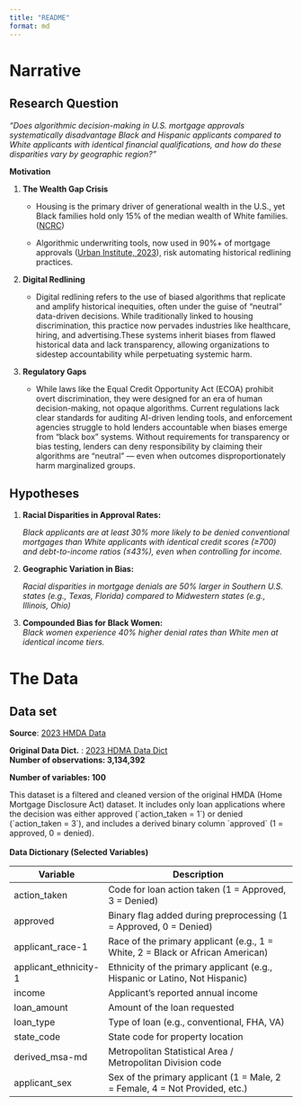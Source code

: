 ```yaml
---
title: "README"
format: md
---
```


# **Narrative**

## **Research Question**

*"Does algorithmic decision-making in U.S. mortgage approvals systematically disadvantage Black and Hispanic applicants compared to White applicants with identical financial qualifications, and how do these disparities vary by geographic region?"*

**Motivation**

1.  **The Wealth Gap Crisis**

    -   Housing is the primary driver of generational wealth in the U.S., yet Black families hold only 15% of the median wealth of White families. ([NCRC](https://ncrc.org/the-racial-wealth-divide-and-black-homeownership-new-data-show-small-gains-deep-fragility/))

    -   Algorithmic underwriting tools, now used in 90%+ of mortgage approvals ([Urban Institute, 2023](https://www.urban.org/sites/default/files/2023-11/Harnessing%20Artificial%20Intelligence%20for%20Equity%20in%20Mortgage%20Finance.pdf)), risk automating historical redlining practices.

2.  **Digital Redlining**

    -   Digital redlining refers to the use of biased algorithms that replicate and amplify historical inequities, often under the guise of "neutral" data-driven decisions. While traditionally linked to housing discrimination, this practice now pervades industries like healthcare, hiring, and advertising.These systems inherit biases from flawed historical data and lack transparency, allowing organizations to sidestep accountability while perpetuating systemic harm.

<!-- -->

3.  **Regulatory Gaps**

    -   While laws like the Equal Credit Opportunity Act (ECOA) prohibit overt discrimination, they were designed for an era of human decision-making, not opaque algorithms. Current regulations lack clear standards for auditing AI-driven lending tools, and enforcement agencies struggle to hold lenders accountable when biases emerge from "black box" systems. Without requirements for transparency or bias testing, lenders can deny responsibility by claiming their algorithms are "neutral" — even when outcomes disproportionately harm marginalized groups.

## **Hypotheses**

1.  **Racial Disparities in Approval Rates:**

    *Black applicants are at least 30% more likely to be denied conventional mortgages than White applicants with identical credit scores (≥700) and debt-to-income ratios (≤43%), even when controlling for income.*

2.  **Geographic Variation in Bias:**

    *Racial disparities in mortgage denials are 50% larger in Southern U.S. states (e.g., Texas, Florida) compared to Midwestern states (e.g., Illinois, Ohio)*

3.  **Compounded Bias for Black Women:**\
    *Black women experience 40% higher denial rates than White men at identical income tiers.*

# The Data

## Data set

**Source**: [2023 HMDA Data](https://ffiec.cfpb.gov/data-browser/)

**Original Data Dict.** : [2023 HDMA Data Dict](https://ffiec.cfpb.gov/documentation/publications/loan-level-datasets/lar-data-fields)\
**Number of observations: 3,134,392**

**Number of variables: 100**

This dataset is a filtered and cleaned version of the original HMDA (Home Mortgage Disclosure Act) dataset. It includes only loan applications where the decision was either approved (\`action_taken = 1\`) or denied (\`action_taken = 3\`), and includes a derived binary column \`approved\` (1 = approved, 0 = denied).\
\
**Data Dictionary (Selected Variables)**

| Variable | Description |
|------------------|------------------------------------------------------|
| action_taken | Code for loan action taken (1 = Approved, 3 = Denied) |
| approved | Binary flag added during preprocessing (1 = Approved, 0 = Denied) |
| applicant_race-1 | Race of the primary applicant (e.g., 1 = White, 2 = Black or African American) |
| applicant_ethnicity-1 | Ethnicity of the primary applicant (e.g., Hispanic or Latino, Not Hispanic) |
| income | Applicant’s reported annual income |
| loan_amount | Amount of the loan requested |
| loan_type | Type of loan (e.g., conventional, FHA, VA) |
| state_code | State code for property location |
| derived_msa-md | Metropolitan Statistical Area / Metropolitan Division code |
| applicant_sex | Sex of the primary applicant (1 = Male, 2 = Female, 4 = Not Provided, etc.) |
